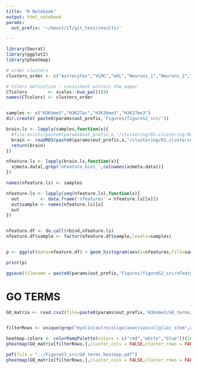 ```yaml
---
title: "R Notebook"
output: html_notebook
params:
  out_prefix: '~/mount/CT/git_test/results/'  

---
```


```r
library(Seurat)
library(ggplot2)
library(pheatmap)

# order clusters
clusters_order <- c("Astrocytes","VLMC","mOL","Neurons_1","Neurons_2","Neurons_3","OEC","OPC","Microglia")

# Colors definition - consistent accross the paper
CTcolors        <- scales::hue_pal()(9)
names(CTcolors) <- clusters_order


samples <- c("H3K4me3","H3K27ac","H3K36me3","H3K27me3")
dir.create( paste0(params$out_prefix,'Figures/figureS2_src/'))
```

```r
brain.ls <- lapply(samples,function(x){
  #file.exists(paste0(params$out_prefix,x,"/clustering/01.clustering.Rds"))
  brain <- readRDS(paste0(params$out_prefix,x,"/clustering/01.clustering.Rds"))
  return(brain)
})

nfeature.ls <- lapply(brain.ls,function(x){
  x@meta.data[,grep('nFeature_bins_',colnames(x@meta.data))]
})

names(nfeature.ls) <- samples

nfeature.ls <- lapply(seq(nfeature.ls),function(x){
  out        <- data.frame('nfeatures' = nfeature.ls[[x]])
  out$sample <- names(nfeature.ls)[x]
  out
})


nfeature.df <- do.call(rbind,nfeature.ls)
nfeature.df$sample <- factor(nfeature.df$sample,levels=samples)


p <- ggplot(data=nfeature.df) + geom_histogram(aes(x=nfeatures,fill=sample),binwidth=40) + facet_wrap(~sample) + theme_bw() + coord_cartesian(xlim=c(0,1000)) + scale_fill_brewer(palette = "Set1") + NoLegend() + theme(text= element_text(size=24,face = 'bold'),axis.text.x = element_text(size=16))

print(p)

ggsave(filename = paste0(params$out_prefix,'Figures/figureS2_src/nFeatures.pdf'),plot = p,width=6,height = 6)

```


# GO TERMS


```r
GO_matrix <- read.csv2(file=paste0(params$out_prefix,'H3K4me3/GO_terms/GO_matrix_markers.csv'),row.names = 1,stringsAsFactors = FALSE)


filterRows <- unique(grep("myelin|astro|oligo|axon|vascul|glia| stem",rownames(GO_matrix)))

heatmap.colors <- colorRampPalette(colors = c("red","white","blue"))(20)
pheatmap(GO_matrix[filterRows,],cluster_cols = FALSE,cluster_rows = FALSE,color =heatmap.colors)

pdf(file = "../FigureS3_src/GO_terms_heatmap.pdf")
pheatmap(GO_matrix[filterRows,],cluster_cols = FALSE,cluster_rows = FALSE,color =heatmap.colors)

```

